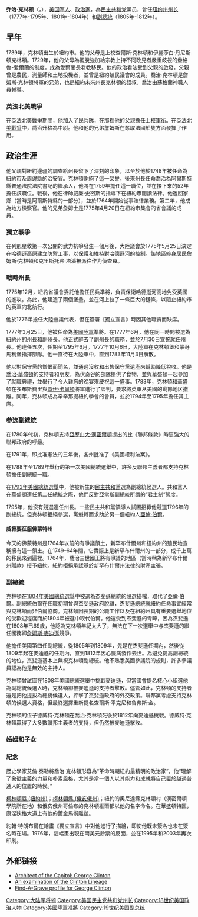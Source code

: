 {{Rough translation|time=2021-09-13T11:23:20+00:00}}
{{noteTA
|1 = zh-hans:乔治; zh-hk:佐治; zh-tw:喬治;
}}
{{Infobox Officeholder
| name = 喬治·柯林頓
| original_name = George Clinton
| nationality = 美國
| image = George Clinton by Ezra Ames (full_portrait).jpg
| country = 美國
| order = 第4任
| office = 美国副总统
| term_start= 1805年3月4日
| term_end=1812年4月20日
| president = [[托马斯·杰斐逊|托马斯·杰斐逊]]<br>[[詹姆斯·麦迪逊|詹姆斯·麦迪逊]]
| predecessor= [[阿龙·伯尔|阿龙·伯尔]]
| successor=[[埃尔布里奇·格里|埃尔布里奇·格里]]
| birth_date=1739年7月26日
| birth_place=[[紐約州|紐約州]][[奧蘭治縣_(紐約州)|奧蘭治郡]]
| death_date={{death_date_and_age|1812|4|20|1739|7|26|mf=y}}
| death_place= [[華盛頓哥倫比亞特區|華盛頓哥倫比亞特區]]
| religion=[[長老教會|長老教會]]
| spouse= 
| party=[[民主共和黨|民主共和黨]]
| order2 = 3
| office2 = 紐約州州長
| term_start2= 1801年4月1日
| term_end2=1804年4月1日
| predecessor2=[[約翰·傑伊|約翰·傑伊]]
| successor2=[[摩根·劉易斯|摩根·劉易斯]]
| order3 = 1
| office3 = 紐約州州長
| term_start3= 1777年7月30日
| term_end3=1795年4月1日
| predecessor3= 首任
| successor3=[[約翰·傑伊|約翰·傑伊]]
| signature=GeoClintSig.jpg
|}}
'''乔治·克林顿'''（{{lang-en|George Clinton}}，{{bd|1739年|7月26日|1812年|4月20日|CatIdx=C}}），[[美国|美国]][[军人|军人]]、[[政治家|政治家]]，為[[民主共和党|民主共和党]]黨员，曾任[[纽约州州长|纽约州州长]]（1777年-1795年、1801年-1804年）和[[美国副总统|副總統]]（1805年-1812年）。

== 早年 ==
1739年，克林頓出生於紐約市。他的父母是上校查爾斯·克林頓和伊麗莎白·丹尼斯頓克林頓。1729年，他的父母為擺脫強加給宗教上持不同政見者嚴重歧視的盎格魯-愛爾蘭的制度，成為愛爾蘭長老教移民。他的政治看法受到父親的啟發，父親曾是農民，測量師和土地投機者，並曾是紐約殖民議會的成員。喬治·克林頓是詹姆斯·克林頓將軍的兄弟，也是紐約未來州長克林頓的叔叔。喬治由蘇格蘭神職人員輔導。

=== 英法北美戰爭 ===
在[[英法北美戰爭|英法北美戰爭]]期間，他加入了民兵隊，在那裡他的父親擔任上校軍銜。在[[英法北美戰爭|英法北美戰爭]]中，喬治升格為中尉。他和他的兄弟詹姆斯在奪取法國船隻方面發揮了作用。

== 政治生涯 ==
他父親對紐約邊疆的調查給州長留下了深刻的印象，以至於他於1748年被任命為紐約市及周邊縣的治安官。克林頓謝絕了這一榮譽，後來州長任命喬治為阿爾斯特縣普通法院法院書記的繼承人，他將在1759年擔任這一職位，並在接下來的52年擔任該職位。戰後，他在律師威廉·史密斯的指導下在紐約市閱讀法律。他返回家鄉（當時是阿爾斯特縣的一部分），並於1764年開始從事法律業務。第二年，他成為地方檢察官。他的兄弟詹姆士是1775年4月20日在紐約市集會的省會議的成員。

=== 獨立戰爭 ===
在列剋星敦第一次公開的武力抗爭發生一個月後，大陸議會於1775年5月25日決定在哈德遜高原建立防禦工事，以保護和維持對哈德遜河的控制。該地區終身居民詹姆斯·克林頓和克里斯托弗·塔潘被派往作为偵查員。

=== 戰時州長 ===
1775年12月，紐約省議會委託他擔任民兵準將，負責保衛哈德遜河高地免受英國的進攻。為此，他建造了兩個堡壘，並在河上拉了一條巨大的鏈條，以阻止紐約市的英軍向北航行。

他於1776年擔任大陸會議代表，但在簽署《獨立宣言》時因其他職責而缺席。

1777年3月25日，他被任命為[[美國陸軍|美國陸軍]]準將。在1777年6月，他在同一時間被選為紐約州的州長和副州長。他正式辭去了副州長的職務，並於7月30日宣誓就任州長。他連任五次，任期至1795年6月。1777年10月6日，大陸軍在克林頓堡和蒙哥馬利堡指揮部隊。他一直待在大陸軍中，直到1783年11月3日解散。

他以對保守黨的憎恨而聞名，並通過沒收和出售保守黨遺產來幫助降低稅收。他是[[喬治·華盛頓|喬治·華盛頓]]的支持者和朋友，為伏奇谷的部隊提供了食物，並與華盛頓一起參加了就職典禮，並舉行了令人難忘的晚宴來慶祝這一盛事。1783年，克林頓和華盛頓在多布斯費里與[[蓋伊·卡爾頓|蓋伊·卡爾頓]]將軍進行了談判，要求將英軍从美國的剩餘地区撤離。同年，克林頓成為辛辛那提紐約學會的會員，並於1794年至1795年擔任其主席。

=== 参选副總統 ===
在1780年代初，克林頓支持[[亞歷山大·漢密爾頓|亞歷山大·漢密爾頓]]提出的比《聯邦條款》時更強大的聯邦政府的呼籲。

在1791年，即批准憲法的三年後，各州批准了《美國權利法案》。

在1788年至1789年舉行的第一次美國總統選舉中，許多反聯邦主義者都支持克林頓擔任副總統一職。

在[[1792年美國總統選舉|1792年美國總統選舉]]中，他被新生的[[民主共和黨|民主共和黨]]選為副總統候選人。共和黨人在華盛頓連任第二任總統之際，他們反對亞當斯副總統所謂的“君主制”態度。

1795年，他沒有競選連任州長。一些民主共和黨領導人試圖招募他競選1796年的副總統，但克林頓拒絕參選，黨魁轉而求助於另一個紐約人[[亞倫·伯爾|亞倫·伯爾]]。

==== 威脅要征服佛蒙特州 ====
今天的佛蒙特州是1764年以前的有爭議領土，新罕布什爾州和紐約州的殖民地宣稱擁有這一領土。在1749–64年間，它實際上是新罕布什爾州的一部分，成千上萬的移民來到這裡。1764年，喬治三世國王將有爭議的地區（當時稱為新罕布什爾州贈款）授予紐約。紐約拒絕承認基於新罕布什爾州法律的財產主張。

=== 副總統 ===
克林頓在[[1804年美國總統選舉|1804年美國總統選舉]]中被選為杰斐遜總統的競選搭檔，取代了亞倫·伯爾。副總統伯爾在任職初期曾與杰斐遜政府脫離，杰斐遜總統就紐約任命事宜經常與克林頓而非伯爾協商。克林頓因長期的公職工作以及在紐約州具有重要選​​舉地位的受歡迎程度而於1804年被選中取代伯爾。他還受到杰斐遜的青睞，因為杰斐遜在1808年已69歲，他認為克林頓年紀太大了，無法在下一次選舉中与杰斐遜的繼任國務卿[[詹姆斯·麥迪遜|詹姆斯·麥迪遜]]競爭。

他擔任美國第四任副總統，從1805年到1809年，先是在杰斐遜任期內，然後從1809年起在麥迪遜的任期內，直到1812年因心臟病發作去世。為避免提高副總統的地位，杰斐遜基本上無視克林頓副總統。他不熟悉美國參議院的規則，許多參議員認為他是無效的主持人。

克林頓曾試圖在1808年美國總統選舉中挑戰麥迪遜，但當國會提名核心小組選他為副總統候選人時，克林頓卻被麥迪遜的支持者擊敗。儘管如此，克林頓的支持者還是把他提拔為總統候選人，抨擊了杰斐遜政府的外交政策。聯邦黨考慮支持克林頓的候選人資格，但最終選擇重新提名查爾斯·平克尼和魯弗斯·金。

克林頓的侄子德威特·克林頓在喬治·克林頓死後於1812年向麥迪遜挑戰。德威特·克林頓贏得了大多數聯邦主義者的支持，但仍然被麥迪遜擊敗。

=== 婚姻和子女 ===

=== 紀念 ===
歷史學家艾倫·泰勒將喬治·克林頓形容為“革命時期紐約最精明的政治家”，他“理解了象徵主義的力量和朴素風格，尤其是當一個人以其能力和成就將自己置於越過普通人的位置的時候。”

[[柯林頓縣_(紐約州)|柯林頓縣 (紐約州)]]；[[柯林頓縣_(俄亥俄州)|柯林頓縣 (俄亥俄州)]]；紐約的奧尼達縣克林頓村（漢密爾頓學院所在地）和俄亥俄州哥倫布的克林頓維爾都以他的名字命名。在華盛頓特區，康涅狄格大道上有他的鍍金馬術雕塑。

約翰·特朗布爾在繪畫《獨立宣言》中對他進行了描繪，即使他既未簽名也未在簽名時在場。1976年，這幅畫出現在兩美元鈔票的反面，並在1995年和2003年再次印刷。

== 外部链接 ==
* [http://www.aoc.gov/cc/art/nsh/clinton.cfm Architect of the Capitol: George Clinton] {{Wayback|url=http://www.aoc.gov/cc/art/nsh/clinton.cfm |date=20120817144841 }}
* [http://freepages.genealogy.rootsweb.com/~wynkoop/webdocs/clinton.htm An examination of the Clinton Lineage] {{Wayback|url=http://freepages.genealogy.rootsweb.com/~wynkoop/webdocs/clinton.htm |date=20080106182638 }}
* [http://www.findagrave.com/cgi-bin/fg.cgi?page=gr&GRid=209 Find-A-Grave profile for George Clinton] {{Wayback|url=http://www.findagrave.com/cgi-bin/fg.cgi?page=gr&GRid=209 |date=20150924210808 }}

{{start box}}
{{succession box|[[阿龙·伯尔|阿龙·伯尔]]|[[埃尔布里奇·格里|埃尔布里奇·格里]]|[[美国副总统|美国副总统]]|1805年－1812年}}
{{succession box|[[约翰·杰伊|约翰·杰伊]]|[[摩根·刘易斯|摩根·刘易斯]]|[[纽约州州长|纽约州州长]]|1801年－1804年}}
{{succession box|首任|[[约翰·杰伊|约翰·杰伊]]|[[纽约州州长|纽约州州长]]|1777年－1795年}}
{{end box}}

{{美国副总统}}
{{纽约州州长}}
{{Thomas Jefferson cabinet}}
{{James Madison cabinet}}

{{Authority control}}
{{DEFAULTSORT:Clinton, George}}
[[Category:大陆军将领|Category:大陆军将领]]
[[Category:美国民主党共和党州长|Category:美国民主党共和党州长]]
[[Category:18世纪美国政治人物|Category:18世纪美国政治人物]]
[[Category:美國陸軍准將|Category:美國陸軍准將]]
[[Category:19世纪美国副总统|Category:19世纪美国副总统]]